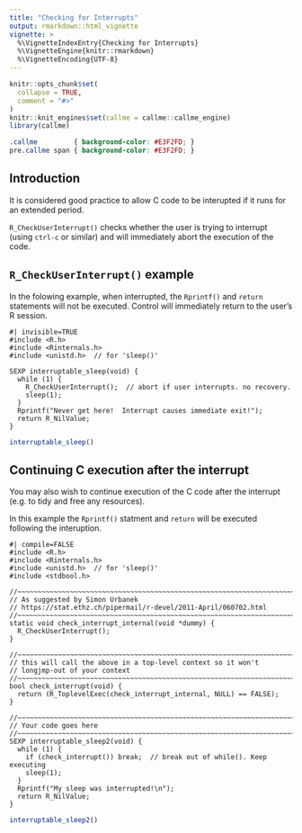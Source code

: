 ```yaml
---
title: "Checking for Interrupts"
output: rmarkdown::html_vignette
vignette: >
  %\VignetteIndexEntry{Checking for Interrupts}
  %\VignetteEngine{knitr::rmarkdown}
  %\VignetteEncoding{UTF-8}
---
```



```r
knitr::opts_chunk$set(
  collapse = TRUE,
  comment = "#>"
)
knitr::knit_engines$set(callme = callme::callme_engine)
library(callme)
```

```css
.callme         { background-color: #E3F2FD; }
pre.callme span { background-color: #E3F2FD; }
```

## Introduction

It is considered good practice to allow C code to be interupted if it runs
for an extended period.

`R_CheckUserInterrupt()` checks whether the user is trying to interrupt 
(using `ctrl-c` or similar) and will immediately abort the execution of the code.

## `R_CheckUserInterrupt()` example

In the folowing example, when interrupted, the `Rprintf()` and `return` 
statements will not be executed.  Control will immediately return 
to the user's R session.

```callme
#| invisible=TRUE
#include <R.h>
#include <Rinternals.h>
#include <unistd.h>  // for 'sleep()'

SEXP interruptable_sleep(void) {
  while (1) {
    R_CheckUserInterrupt();  // abort if user interrupts. no recovery.
    sleep(1);
  }
  Rprintf("Never get here!  Interrupt causes immediate exit!");
  return R_NilValue;
}
```


```r
interruptable_sleep()
```

## Continuing C execution after the interrupt

You may also wish to continue execution of the C code after the interrupt
(e.g. to tidy and free any resources).

In this example the `Rprintf()` statment and `return` will be executed
following the interuption.


```callme
#| compile=FALSE
#include <R.h>
#include <Rinternals.h>
#include <unistd.h>  // for 'sleep()'
#include <stdbool.h>

//~~~~~~~~~~~~~~~~~~~~~~~~~~~~~~~~~~~~~~~~~~~~~~~~~~~~~~~~~~~~~~~~~~~~~~~~~~~
// As suggested by Simon Urbanek
// https://stat.ethz.ch/pipermail/r-devel/2011-April/060702.html
//~~~~~~~~~~~~~~~~~~~~~~~~~~~~~~~~~~~~~~~~~~~~~~~~~~~~~~~~~~~~~~~~~~~~~~~~~~~
static void check_interrupt_internal(void *dummy) {
  R_CheckUserInterrupt();
}

//~~~~~~~~~~~~~~~~~~~~~~~~~~~~~~~~~~~~~~~~~~~~~~~~~~~~~~~~~~~~~~~~~~~~~~~~~~~
// this will call the above in a top-level context so it won't 
// longjmp-out of your context
//~~~~~~~~~~~~~~~~~~~~~~~~~~~~~~~~~~~~~~~~~~~~~~~~~~~~~~~~~~~~~~~~~~~~~~~~~~~
bool check_interrupt(void) {
  return (R_ToplevelExec(check_interrupt_internal, NULL) == FALSE);
}

//~~~~~~~~~~~~~~~~~~~~~~~~~~~~~~~~~~~~~~~~~~~~~~~~~~~~~~~~~~~~~~~~~~~~~~~~~~~
// Your code goes here
//~~~~~~~~~~~~~~~~~~~~~~~~~~~~~~~~~~~~~~~~~~~~~~~~~~~~~~~~~~~~~~~~~~~~~~~~~~~
SEXP interruptable_sleep2(void) {
  while (1) {
    if (check_interrupt()) break;  // break out of while(). Keep executing
    sleep(1);
  }
  Rprintf("My sleep was interrupted!\n");
  return R_NilValue;
}
```


```r
interruptable_sleep2()
```


